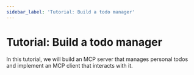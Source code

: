 ```yaml
---
sidebar_label: 'Tutorial: Build a todo manager'
---
```


# Tutorial: Build a todo manager

In this tutorial, we will build an MCP server that manages personal todos and implement an MCP client that interacts with it.
